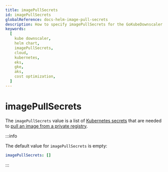 ```yaml
---
title: imagePullSecrets
id: imagePullSecrets
globalReference: docs-helm-image-pull-secrets
description: How to specify imagePullSecrets for the GoKubeDownscaler
keywords:
  [
    kube downscaler,
    helm chart,
    imagePullSecrets,
    cloud,
    kubernetes,
    eks,
    gke,
    aks,
    cost optimization,
  ]
---
```


# imagePullSecrets

The `imagePullSecrets` value is a list of [Kubernetes secrets](https://kubernetes.io/docs/concepts/configuration/secret/)
that are needed to [pull an image from a private registry](https://kubernetes.io/docs/tasks/configure-pod-container/pull-image-private-registry/).

:::info

The default value for `imagePullSecrets` is empty:

```yaml
imagePullSecrets: []
```

:::

